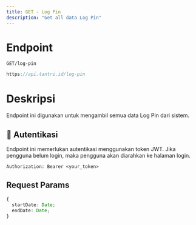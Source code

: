 ```yaml
---
title: GET - Log Pin
description: "Get all data Log Pin"
---
```


# Endpoint

`GET/log-pin`

```ts
https://api.tantri.id/log-pin
```

# Deskripsi

Endpoint ini digunakan untuk mengambil semua data Log Pin dari sistem.

## 🔑 Autentikasi

Endpoint ini memerlukan autentikasi menggunakan token JWT. Jika pengguna belum login, maka pengguna akan diarahkan ke halaman login.

```http
Authorization: Bearer <your_token>
```

## Request Params

```ts
{
  startDate: Date;
  endDate: Date;
}
```
